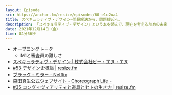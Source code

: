 ```yaml
---
layout: Episode
src: https://anchor.fm/resize/episodes/60-e1c2ua4
title: スペキュラティブ・デザイン—問題解決から、問題提起へ。
description: 「スペキュラティブ・デザイン」という本を読んで、現在を考えるための未来のデザインについて話しました。
date: 2021年12月14日（金）
time: 81分56秒
---
```


- オープニングトーク
    - M1と審査員の難しさ
- [スペキュラティヴ・デザイン | 株式会社ビー・エヌ・エヌ](http://www.bnn.co.jp/books/7933/)
- [#53 デザイン史概論 | resize.fm](https://resize.fm/ep/53-design-history)
- [ブラック・ミラー - Netflix](https://www.netflix.com/title/70264888)
- [森田真生公式ウェブサイト - Choreograph Life -](https://choreographlife.jp/)
- [#35 コンヴィヴィアリティと道具とヒトの生き方 | resize.fm](https://resize.fm/ep/35-convivial-technology)
